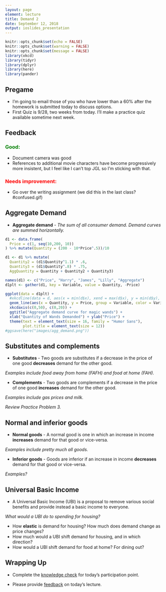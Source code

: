 ```yaml
---
layout: page
element: lecture
title: Demand 2
date: September 12, 2018
output: ioslides_presentation
---
```


```r
knitr::opts_chunk$set(echo = FALSE)
knitr::opts_chunk$set(warning = FALSE)
knitr::opts_chunk$set(message = FALSE)
library(xkcd)
library(tidyr)
library(dplyr)
library(here)
library(pander)
```

## Pregame

* I'm going to email those of you who have lower than a 60% after the homework is submitted today to discuss options.
* First Quiz is 9/28, two weeks from today. I'll make a practice quiz available sometime next week.

## Feedback

<h3 style="color: green;">Good: </h3>
* Document camera was good
* References to additional movie characters have become progressively more insistent, but I feel like I can't top JGL so I'm sticking with that.

<h3 style="color: red;">Needs improvement: </h3>
* Go over the writing assignment (we did this in the last class? #confused.gif)


## Aggregate Demand

* __Aggregate demand__ - _The sum of all consumer demand. Demand curves are summed horizontally._

```r
d1 <- data.frame(
  Price = c(1, seq(10,200, 10))
) %>% mutate(Quantity = (200 - 10*Price^.5))/10

d1 <- d1 %>% mutate(
  Quantity2 = (d1$Quantity^1.1) * .6,
  Quantity3 = (d1$Quantity^.8) * .75,
  AggQuantity = Quantity + Quantity2 + Quantity3)

names(d1) <- c("Price", "Harry", "James", "Lilly", "Aggregate")
d1plt <- gather(d1, key = Variable, value = Quantity, -Price)

ggplot(data = d1plt) + 
  #xkcdline(data = d, aes(x = min(d$x), xend = max(d$x), y = min(d$y), yend = max(d$y)), color = "red", size = 2) + 
  geom_line(aes(x = Quantity, y = Price, group = Variable, color = Variable), size = 1, alpha = .8) +
  xkcdaxis(c(0,50), c(0,20)) + 
  ggtitle("Aggregate demand curve for magic wands") + 
  xlab("Quantity of Wands Demanded") + ylab("Price") +
  theme(text = element_text(size = 16, family = "Humor Sans"),
        plot.title = element_text(size = 12)) 
#ggsave(here("images/agg_demand.png"))
```


## Substitutes and complements { .smaller }

* __Substitutes__ - Two goods are substitutes if a decrease in the price of one good __decreases__ demand for the other good.

_Examples include food away from home (FAFH) and food at home (FAH)._

* __Complements__ - Two goods are complements if a decrease in the price of one good __increases__ demand for the other good.

_Examples include gas prices and milk._

_Review Practice Problem 3._


## Normal and inferior goods { .smaller }

* __Normal goods__ - A normal good is one in which an increase in income __increases__ demand for that good or vice-versa.

_Examples include pretty much all goods._

* __Inferior goods__ - Goods are inferior if an increase in income __decreases__ demand for that good or vice-versa.

_Examples?_


## Universal Basic Income

* A Universal Basic Income (UBI) is a proposal to remove various social benefits and provide instead a basic income to everyone.

_What would a UBI do to spending for housing?_

* How __elastic__ is demand for housing? How much does demand change as price changes?
* How much would a UBI shift demand for housing, and in which direction?
* How would a UBI shift demand for food at home? For dining out?

## Wrapping Up

* Complete the [knowledge check](https://goo.gl/forms/4Axrj5UUIgu8xZ4E3) for today's participation point.

* Please provide [feedback](https://goo.gl/forms/8SiOwdi19kN8cINJ3) on today's lecture.
